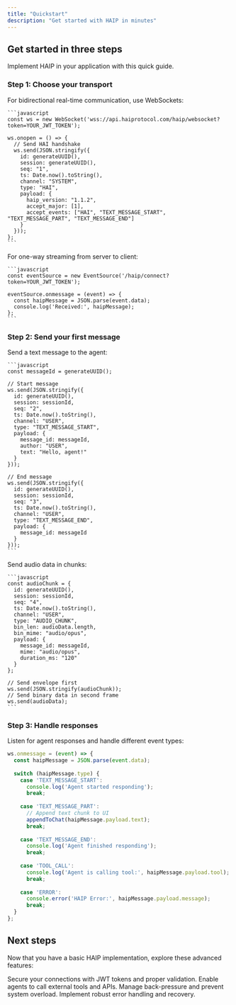 ```yaml
---
title: "Quickstart"
description: "Get started with HAIP in minutes"
---
```


## Get started in three steps

Implement HAIP in your application with this quick guide.

### Step 1: Choose your transport

<AccordionGroup>
  <Accordion title="WebSocket (Recommended)" icon="plug">
    For bidirectional real-time communication, use WebSockets:

    ```javascript
    const ws = new WebSocket('wss://api.haiprotocol.com/haip/websocket?token=YOUR_JWT_TOKEN');
    
    ws.onopen = () => {
      // Send HAI handshake
      ws.send(JSON.stringify({
        id: generateUUID(),
        session: generateUUID(),
        seq: "1",
        ts: Date.now().toString(),
        channel: "SYSTEM",
        type: "HAI",
        payload: {
          haip_version: "1.1.2",
          accept_major: [1],
          accept_events: ["HAI", "TEXT_MESSAGE_START", "TEXT_MESSAGE_PART", "TEXT_MESSAGE_END"]
        }
      }));
    };
    ```
  </Accordion>
  <Accordion title="Server-Sent Events" icon="radio">
    For one-way streaming from server to client:

    ```javascript
    const eventSource = new EventSource('/haip/connect?token=YOUR_JWT_TOKEN');
    
    eventSource.onmessage = (event) => {
      const haipMessage = JSON.parse(event.data);
      console.log('Received:', haipMessage);
    };
    ```
  </Accordion>
</AccordionGroup>

### Step 2: Send your first message

<AccordionGroup>
  <Accordion title="Text Message" icon="message">
    Send a text message to the agent:

    ```javascript
    const messageId = generateUUID();
    
    // Start message
    ws.send(JSON.stringify({
      id: generateUUID(),
      session: sessionId,
      seq: "2",
      ts: Date.now().toString(),
      channel: "USER",
      type: "TEXT_MESSAGE_START",
      payload: {
        message_id: messageId,
        author: "USER",
        text: "Hello, agent!"
      }
    }));
    
    // End message
    ws.send(JSON.stringify({
      id: generateUUID(),
      session: sessionId,
      seq: "3",
      ts: Date.now().toString(),
      channel: "USER",
      type: "TEXT_MESSAGE_END",
      payload: {
        message_id: messageId
      }
    }));
    ```
  </Accordion>
  <Accordion title="Audio Message" icon="microphone">
    Send audio data in chunks:

    ```javascript
    const audioChunk = {
      id: generateUUID(),
      session: sessionId,
      seq: "4",
      ts: Date.now().toString(),
      channel: "USER",
      type: "AUDIO_CHUNK",
      bin_len: audioData.length,
      bin_mime: "audio/opus",
      payload: {
        message_id: messageId,
        mime: "audio/opus",
        duration_ms: "120"
      }
    };
    
    // Send envelope first
    ws.send(JSON.stringify(audioChunk));
    // Send binary data in second frame
    ws.send(audioData);
    ```
  </Accordion>
</AccordionGroup>

### Step 3: Handle responses

<Accordion title="Process agent responses" icon="reply">
  Listen for agent responses and handle different event types:

  ```javascript
  ws.onmessage = (event) => {
    const haipMessage = JSON.parse(event.data);
    
    switch (haipMessage.type) {
      case 'TEXT_MESSAGE_START':
        console.log('Agent started responding');
        break;
        
      case 'TEXT_MESSAGE_PART':
        // Append text chunk to UI
        appendToChat(haipMessage.payload.text);
        break;
        
      case 'TEXT_MESSAGE_END':
        console.log('Agent finished responding');
        break;
        
      case 'TOOL_CALL':
        console.log('Agent is calling tool:', haipMessage.payload.tool);
        break;
        
      case 'ERROR':
        console.error('HAIP Error:', haipMessage.payload.message);
        break;
    }
  };
  ```
</Accordion>

## Next steps

Now that you have a basic HAIP implementation, explore these advanced features:

<CardGroup cols={2}>
  <Card title="Authentication" icon="shield" href="/essentials/authentication">
    Secure your connections with JWT tokens and proper validation.
  </Card>
  <Card title="Tool Integration" icon="wrench" href="/essentials/tools">
    Enable agents to call external tools and APIs.
  </Card>
  <Card title="Flow Control" icon="sliders" href="/essentials/flow-control">
    Manage back-pressure and prevent system overload.
  </Card>
  <Card title="Error Handling" icon="exclamation" href="/essentials/error-handling">
    Implement robust error handling and recovery.
  </Card>
</CardGroup>